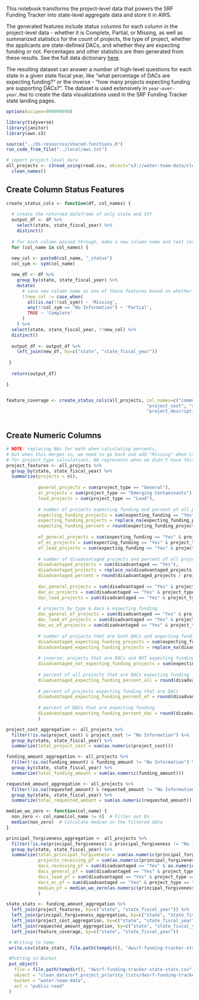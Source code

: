 This notebook transforms the project-level data that powers the SRF Funding Tracker into state-level aggregate data and store it in AWS.

The generated features include status columns for each column in the project-level data - whether it is Complete, Partial, or Missing, as well as summarized statistics for the count of projects, the type of project, whether the applicants are state-defined DACs, and whether they are expecting funding or not. Percentages and other statistics are then generated from these results. See the full data dictionary [here](https://docs.google.com/document/d/1tdFCCTpw3GKs9-kmNnRkm7tjK-yktozTeO3fA9ejuPg/edit?usp=sharing).

The resulting dataset can answer a number of high-level questions for each state in a given state fiscal year, like "what percentage of DACs are expecting funding?" or the inverse - "how many projects expecting funding are supporting DACs?". The dataset is used extensively in `year-over-year.Rmd` to create the data visualizations used in the SRF Funding Tracker state landing pages.

```r
options(scipen=999999999)

library(tidyverse)
library(janitor)
library(aws.s3)

source("../ds-resources/shared-functions.R")
run_code_from_file("../local/aws.txt")

```

```r
# import project-level data
all_projects <- s3read_using(read.csv, object="s3://water-team-data/clean_data/srf_project_priority_lists/dwsrf-funding-tracker-all-projects.csv") %>%
  clean_names()
```

## Create Column Status Features

```r


create_status_cols <- function(df, col_names) {
  
  # create the returned dataframe of only state and SFY
  output_df <- df %>%
    select(state, state_fiscal_year) %>%
    distinct()
  
  # for each column passed through, make a new column name and test coverage
  for (col_name in col_names) {
  
  new_col <- paste0(col_name, "_status")
  col_sym <- sym(col_name)

  new_df <- df %>%
    group_by(state, state_fiscal_year) %>%
    mutate(
      # save new column name as one of these features based on whether it's NA or includes 'No Information'
      !!new_col := case_when(
        all(is.na(!!col_sym)) ~ 'Missing',
        any(!!col_sym == "No Information") ~ 'Partial',
        TRUE ~ 'Complete'
      )
    ) %>% 
  select(state, state_fiscal_year, !!new_col) %>%
  distinct()
  
  output_df <- output_df %>%
    left_join(new_df, by=c("state", "state_fiscal_year"))
  
 }
  
  return(output_df)

}


feature_coverage <- create_status_cols(all_projects, col_names=c("community_served", "borrower", "pwsid", "project_id", "project_name", "project_type",
                                                     "project_cost", "requested_amount", "funding_amount", "principal_forgiveness", "population",
                                                     "project_description", "disadvantaged", "project_rank", "project_score", "expecting_funding" ))
  
```

## Create Numeric Columns

```r

# NOTE: replacing NAs for math when calculating percents, 
# but when this merges in, we need to go back and add "Missing" when it was actually NA in the project data
# for project_type calculations, NA represents when we didn't have this data
project_features <- all_projects %>%
  group_by(state, state_fiscal_year) %>%
  summarize(projects = n(),
            
            general_projects = sum(project_type == "General"),
            ec_projects = sum(project_type == "Emerging Contaminants"),
            lead_projects = sum(project_type == "Lead"),
            
            # number of projects expecting funding and percent of all projects expecting funding
            expecting_funding_projects = sum(expecting_funding == "Yes"),
            expecting_funding_projects = replace_na(expecting_funding_projects, 0),
            expecting_funding_percent = round(expecting_funding_projects / projects, 2)*100,
            
            ef_general_projects = sum(expecting_funding == "Yes" & project_type == "General"),
            ef_ec_projects = sum(expecting_funding == "Yes" & project_type == "Emerging Contaminants"),
            ef_lead_projects = sum(expecting_funding == "Yes" & project_type == "Lead"),
            
            # number of disadvantaged projects and percent of all projects that are DACs
            disadvantaged_projects = sum(disadvantaged == "Yes"),
            disadvantaged_projects = replace_na(disadvantaged_projects, 0),
            disadvantaged_percent = round(disadvantaged_projects / projects, 2)*100,
            
            dac_general_projects = sum(disadvantaged == "Yes" & project_type == "General"),
            dac_ec_projects = sum(disadvantaged == "Yes" & project_type == "Emerging Contaminants"),
            dac_lead_projects = sum(disadvantaged == "Yes" & project_type == "Lead"),
            
            # projects by type & dacs & expecting funding
            dac_general_ef_projects = sum(disadvantaged == "Yes" & project_type == "General" & expecting_funding == "Yes"),
            dac_lead_ef_projects = sum(disadvantaged == "Yes" & project_type == "Lead" & expecting_funding == "Yes"),
            dac_ec_ef_projects = sum(disadvantaged == "Yes" & project_type == "Emerging Contaminants" & expecting_funding == "Yes"),
            
            # number of projects that are both DACs and expecting funding
            disadvantaged_expecting_funding_projects = sum(expecting_funding == "Yes" & disadvantaged == "Yes"),
            disadvantaged_expecting_funding_projects = replace_na(disadvantaged_expecting_funding_projects, 0),
            
            # inverse: projects that are DACs and NOT expecting funding
            disadvantaged_not_expecting_funding_projects = sum(expecting_funding == "No" & disadvantaged == "Yes"),
            
            # percent of all projects that are DACs expecting funding
            disadvantaged_expecting_funding_percent_all = round(disadvantaged_expecting_funding_projects / projects, 2)*100,
            
            # percent of projects expecting funding that are DACs
            disadvantaged_expecting_funding_percent_ef = round(disadvantaged_expecting_funding_projects / expecting_funding_projects, 2)*100,
            
            # percent of DACs that are expecting funding
            disadvantaged_expecting_funding_percent_dac = round(disadvantaged_expecting_funding_projects / disadvantaged_projects, 2)*100
            )

```

```r

project_cost_aggregation <- all_projects %>%
  filter(!is.na(project_cost) & project_cost != "No Information") %>%
  group_by(state, state_fiscal_year) %>%
  summarize(total_project_cost = sum(as.numeric(project_cost)))
```

```r
funding_amount_aggregation <- all_projects %>%
  filter(!is.na(funding_amount) & funding_amount != "No Information") %>%
  group_by(state, state_fiscal_year) %>%
  summarize(total_funding_amount = sum(as.numeric(funding_amount)))
```

```r
requested_amount_aggregation <- all_projects %>%
  filter(!is.na(requested_amount) & requested_amount != "No Information") %>%
  group_by(state, state_fiscal_year) %>%
  summarize(total_requested_amount = sum(as.numeric(requested_amount)))
```

```r
median_wo_zero <- function(col_name) {
  non_zero <- col_name[col_name != 0]  # Filter out 0s
  median(non_zero)  # Calculate median on the filtered data
}

principal_forgiveness_aggregation <- all_projects %>%
  filter(!is.na(principal_forgiveness) & principal_forgiveness != "No Information") %>%
  group_by(state, state_fiscal_year) %>%
  summarize(total_principal_forgiveness = sum(as.numeric(principal_forgiveness)),
            projects_receiving_pf = sum(as.numeric(principal_forgiveness) > 0),
            dacs_receiving_pf = sum(disadvantaged == "Yes" & as.numeric(principal_forgiveness) > 0),
            dacs_general_pf = sum(disadvantaged == "Yes" & project_type == "General" & as.numeric(principal_forgiveness) > 0),
            dacs_lead_pf = sum(disadvantaged == "Yes" & project_type == "Lead" & as.numeric(principal_forgiveness) > 0),
            dacs_ec_pf = sum(disadvantaged == "Yes" & project_type == "Emerging Contaminants" & as.numeric(principal_forgiveness) > 0),
            median_pf = median_wo_zero(as.numeric(principal_forgiveness))
            )
```

```r

state_stats <- funding_amount_aggregation %>%
  left_join(project_features, by=c("state", "state_fiscal_year")) %>%
  left_join(principal_forgiveness_aggregation, by=c("state", "state_fiscal_year")) %>%
  left_join(project_cost_aggregation, by=c("state", "state_fiscal_year")) %>%
  left_join(requested_amount_aggregation, by=c("state", "state_fiscal_year")) %>%
  left_join(feature_coverage, by=c("state", "state_fiscal_year"))

```

```r

 # Writing to temp
 write.csv(state_stats, file.path(tempdir(), "dwsrf-funding-tracker-state-stats.csv"), row.names = FALSE)

 #Putting in Bucket
 put_object(
   file = file.path(tempdir(), "dwsrf-funding-tracker-state-stats.csv"),
   object = "clean_data/srf_project_priority_lists/dwsrf-funding-tracker-state-stats.csv",
   bucket = "water-team-data",
   acl = "public-read"
 )
```
